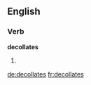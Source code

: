 
==English==

===Verb===
'''decollates'''

# {{third-person singular of|[[decollate]]}}

[[de:decollates]]
[[fr:decollates]]